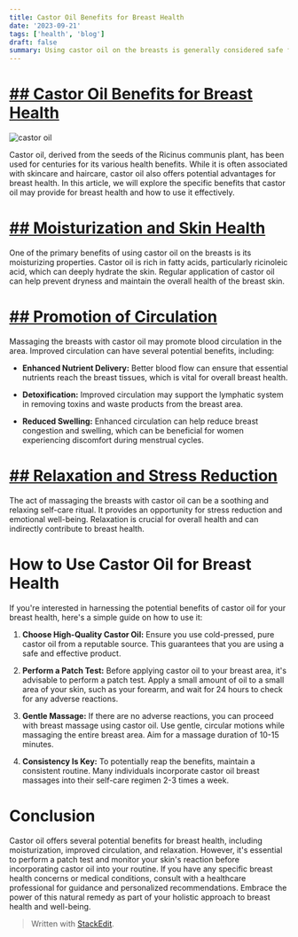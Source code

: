 ```yaml
---
title: Castor Oil Benefits for Breast Health
date: '2023-09-21'
tags: ['health', 'blog']
draft: false
summary: Using castor oil on the breasts is generally considered safe for most people. However, it's essential to keep a few things in mind
---
```


# [## Castor Oil Benefits for Breast Health](https://amzn.to/3PM1aOL)
![castor oil](https://m.media-amazon.com/images/I/61uNVwJqHcL._SL1200_.jpg)

Castor oil, derived from the seeds of the Ricinus communis plant, has been used for centuries for its various health benefits. While it is often associated with skincare and haircare, castor oil also offers potential advantages for breast health. In this article, we will explore the specific benefits that castor oil may provide for breast health and how to use it effectively.

# [## Moisturization and Skin Health](https://amzn.to/3PM1aOL)

One of the primary benefits of using castor oil on the breasts is its moisturizing properties. Castor oil is rich in fatty acids, particularly ricinoleic acid, which can deeply hydrate the skin. Regular application of castor oil can help prevent dryness and maintain the overall health of the breast skin.

# [## Promotion of Circulation](https://amzn.to/3PM1aOL)

Massaging the breasts with castor oil may promote blood circulation in the area. Improved circulation can have several potential benefits, including:

-   **Enhanced Nutrient Delivery:** Better blood flow can ensure that essential nutrients reach the breast tissues, which is vital for overall breast health.
    
-   **Detoxification:** Improved circulation may support the lymphatic system in removing toxins and waste products from the breast area.
    
-   **Reduced Swelling:** Enhanced circulation can help reduce breast congestion and swelling, which can be beneficial for women experiencing discomfort during menstrual cycles.

# [## Relaxation and Stress Reduction](https://amzn.to/3PM1aOL)

The act of massaging the breasts with castor oil can be a soothing and relaxing self-care ritual. It provides an opportunity for stress reduction and emotional well-being. Relaxation is crucial for overall health and can indirectly contribute to breast health.

# How to Use Castor Oil for Breast Health

If you're interested in harnessing the potential benefits of castor oil for your breast health, here's a simple guide on how to use it:

1.  **Choose High-Quality Castor Oil:** Ensure you use cold-pressed, pure castor oil from a reputable source. This guarantees that you are using a safe and effective product.
    
2.  **Perform a Patch Test:** Before applying castor oil to your breast area, it's advisable to perform a patch test. Apply a small amount of oil to a small area of your skin, such as your forearm, and wait for 24 hours to check for any adverse reactions.
    
3.  **Gentle Massage:** If there are no adverse reactions, you can proceed with breast massage using castor oil. Use gentle, circular motions while massaging the entire breast area. Aim for a massage duration of 10-15 minutes.
    
4.  **Consistency Is Key:** To potentially reap the benefits, maintain a consistent routine. Many individuals incorporate castor oil breast massages into their self-care regimen 2-3 times a week.

# Conclusion

Castor oil offers several potential benefits for breast health, including moisturization, improved circulation, and relaxation. However, it's essential to perform a patch test and monitor your skin's reaction before incorporating castor oil into your routine. If you have any specific breast health concerns or medical conditions, consult with a healthcare professional for guidance and personalized recommendations. Embrace the power of this natural remedy as part of your holistic approach to breast health and well-being.

> Written with [StackEdit](https://stackedit.io/).
